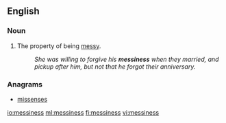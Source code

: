 ==English==
===Noun===
{{en-noun|-}}

#The property of being [[messy]].
#:''She was willing to forgive his '''messiness''' when they married, and pickup after him, but not that he forgot their anniversary.''

===Anagrams===
* [[missenses#English|missenses]]

[[io:messiness]]
[[ml:messiness]]
[[fi:messiness]]
[[vi:messiness]]